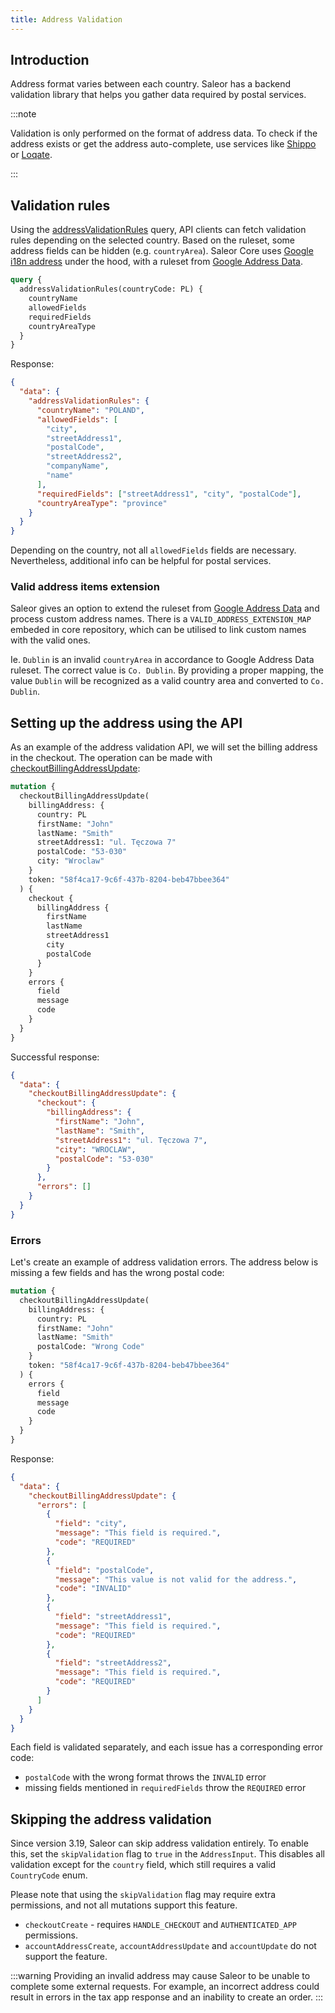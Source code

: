 ```yaml
---
title: Address Validation
---
```


## Introduction

Address format varies between each country. Saleor has a backend validation library that helps you gather data required by postal services.

:::note

Validation is only performed on the format of address data. To check if the address exists or get the address auto-complete, use services like [Shippo](https://goshippo.com/) or [Loqate](https://www.loqate.com/en-us/).

:::

## Validation rules

Using the [addressValidationRules](api-reference/users/queries/address-validation-rules.mdx) query, API clients can fetch validation rules depending on the selected country. Based on the ruleset, some address fields can be hidden (e.g. `countryArea`).
Saleor Core uses [Google i18n address](https://github.com/mirumee/google-i18n-address) under the hood, with a ruleset from [Google Address Data](https://chromium-i18n.appspot.com/ssl-address).

```graphql
query {
  addressValidationRules(countryCode: PL) {
    countryName
    allowedFields
    requiredFields
    countryAreaType
  }
}
```

Response:

```json
{
  "data": {
    "addressValidationRules": {
      "countryName": "POLAND",
      "allowedFields": [
        "city",
        "streetAddress1",
        "postalCode",
        "streetAddress2",
        "companyName",
        "name"
      ],
      "requiredFields": ["streetAddress1", "city", "postalCode"],
      "countryAreaType": "province"
    }
  }
}
```

Depending on the country, not all `allowedFields` fields are necessary. Nevertheless, additional info can be helpful for postal services.

### Valid address items extension

Saleor gives an option to extend the ruleset from [Google Address Data](https://chromium-i18n.appspot.com/ssl-address) and process custom address names.
There is a `VALID_ADDRESS_EXTENSION_MAP` embeded in core repository, which can be utilised to link custom names with the valid ones.

Ie. `Dublin` is an invalid `countryArea` in accordance to Google Address Data ruleset. The correct value is `Co. Dublin`. By providing
a proper mapping, the value `Dublin` will be recognized as a valid country area and converted to `Co. Dublin`.

## Setting up the address using the API

As an example of the address validation API, we will set the billing address in the checkout. The operation can be made with [checkoutBillingAddressUpdate](api-reference/checkout/mutations/checkout-billing-address-update.mdx):

```graphql
mutation {
  checkoutBillingAddressUpdate(
    billingAddress: {
      country: PL
      firstName: "John"
      lastName: "Smith"
      streetAddress1: "ul. Tęczowa 7"
      postalCode: "53-030"
      city: "Wroclaw"
    }
    token: "58f4ca17-9c6f-437b-8204-beb47bbee364"
  ) {
    checkout {
      billingAddress {
        firstName
        lastName
        streetAddress1
        city
        postalCode
      }
    }
    errors {
      field
      message
      code
    }
  }
}
```

Successful response:

```json
{
  "data": {
    "checkoutBillingAddressUpdate": {
      "checkout": {
        "billingAddress": {
          "firstName": "John",
          "lastName": "Smith",
          "streetAddress1": "ul. Tęczowa 7",
          "city": "WROCLAW",
          "postalCode": "53-030"
        }
      },
      "errors": []
    }
  }
}
```

### Errors

Let's create an example of address validation errors. The address below is missing a few fields and has the wrong postal code:

```graphql
mutation {
  checkoutBillingAddressUpdate(
    billingAddress: {
      country: PL
      firstName: "John"
      lastName: "Smith"
      postalCode: "Wrong Code"
    }
    token: "58f4ca17-9c6f-437b-8204-beb47bbee364"
  ) {
    errors {
      field
      message
      code
    }
  }
}
```

Response:

```json
{
  "data": {
    "checkoutBillingAddressUpdate": {
      "errors": [
        {
          "field": "city",
          "message": "This field is required.",
          "code": "REQUIRED"
        },
        {
          "field": "postalCode",
          "message": "This value is not valid for the address.",
          "code": "INVALID"
        },
        {
          "field": "streetAddress1",
          "message": "This field is required.",
          "code": "REQUIRED"
        },
        {
          "field": "streetAddress2",
          "message": "This field is required.",
          "code": "REQUIRED"
        }
      ]
    }
  }
}
```

Each field is validated separately, and each issue has a corresponding error code:

- `postalCode` with the wrong format throws the `INVALID` error
- missing fields mentioned in `requiredFields` throw the `REQUIRED` error

## Skipping the address validation

Since version 3.19, Saleor can skip address validation entirely. To enable this, set the `skipValidation` flag to `true` in the `AddressInput`.
This disables all validation except for the `country` field, which still requires a valid `CountryCode` enum.

Please note that using the `skipValidation` flag may require extra permissions, and not all mutations support this feature.

- `checkoutCreate` - requires `HANDLE_CHECKOUT` and `AUTHENTICATED_APP` permissions.
- `accountAddressCreate`, `accountAddressUpdate` and `accountUpdate` do not support the feature.

:::warning
Providing an invalid address may cause Saleor to be unable to complete some external requests.
For example, an incorrect address could result in errors in the tax app response and an inability to create an order.
:::
